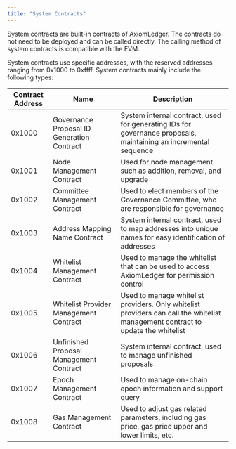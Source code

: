 ```yaml
---
title: "System Contracts"
---
```


System contracts are built-in contracts of AxiomLedger. The contracts do not need to be deployed and can be called directly. The calling method of system contracts is compatible with the EVM.

System contracts use specific addresses, with the reserved addresses ranging from 0x1000 to 0xffff. System contracts mainly include the following types:


| Contract Address | Name                                        | Description                                                                            |
| ---------------- | ------------------------------------------- | -------------------------------------------------------------------------------------- |
| 0x1000           | Governance Proposal ID Generation Contract  | System internal contract, used for generating IDs for governance proposals, maintaining an incremental sequence                           |
| 0x1001           | Node Management Contract                    | Used for node management such as addition, removal, and upgrade                   |
| 0x1002           | Committee Management Contract               | Used to elect members of the Governance Committee, who are responsible for governance |
| 0x1003           | Address Mapping Name Contract               | System internal contract, used to map addresses into unique names for easy identification of addresses        |
| 0x1004           | Whitelist Management Contract               | Used to manage the whitelist that can be used to access AxiomLedger for permission control        |
| 0x1005           | Whitelist Provider Management Contract      | Used to manage whitelist providers. Only whitelist providers can call the whitelist management contract to update the whitelist        |
| 0x1006           | Unfinished Proposal Management Contract     | System internal contract, used to manage unfinished proposals        |
| 0x1007           | Epoch Management Contract                   | Used to manage on-chain epoch information and support query         |
| 0x1008           | Gas Management Contract                     | Used to adjust gas related parameters, including gas price, gas price upper and lower limits, etc.         |
